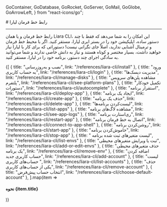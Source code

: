 
  GoContainer,
  GoDatabase,
  GoRocket,
  GoServer,
  GoMail,
  GoGlobe,
  GoArrowLeft,
} from "react-icons/go";


<Layout>
<Head>
<title>مستندات Liara-CLI - لیارا</title>
</Head>
# رابط خط فرمان لیارا
<hr className="mb-2" />

رابط خط فرمان و یا همان Liara CLI، این امکان را به شما می‌دهد که فقط با چند دستور ساده، اپلیکیشن خود را در بستر ابری لیارا، مستقر کنید. اگر با محیط خط فرمان و ترمینال آشنایی ندارید، اصلاً جای نگرانی نیست! دستوراتی که برای کار با لیارا نیاز خواهید داشت، بسیار مختصر و کوتاه هستند و نیاز به دانش خاصی ندارند و شما می‌توانید به سادگی اجرای چند دستور، برنامه خود را در لیارا، مستقر کنید.

<Section id="also-read" title="در ادامه، بخوانید:" />

<div className="grid md:grid-cols-3 gap-4">
            {[
      {
        title: "نصب و به‌روزرسانی",
        link: "/references/liara-cli/install"
      },
      {
        title: "ورود به حساب کاربری",
        link: "/references/liara-cli/login"
      },
      {
        title: "مدیریت دیسک‌ها",
        link: "/references/liara-cli/manage-disks"
      },
      {
        title: "مشاهده پلن‌های سرویس پلتفرم",
        link: "/references/liara-cli/see-platform-plans"
      },
      {
        title: "تکمیل خودکار دستورات",
        link: "/references/liara-cli/autocomplete"
      },
      {
        title: "استقرار برنامه",
        link: "/references/liara-cli/deploy-app"
      },
      {
        title: "ایجاد یک برنامه",
        link: "/references/liara-cli/create-app"
      },
      {
        title: "حذف یک برنامه",
        link: "/references/liara-cli/delete-app"
      },
      {
        title: "لیست‌کردن برنامه‌ها",
        link: "/references/liara-cli/list-apps"
      },
      {
        title: "مشاهده لاگ‌های برنامه",
        link: "/references/liara-cli/see-app-logs"
      },
      {
        title: "ری‌استارت برنامه",
        link: "/references/liara-cli/restart-app"
      },
      {
        title: "اتصال به خط فرمان برنامه",
        link: "/references/liara-cli/connect-to-app-shell"
      },
      {
        title: "روشن‌کردن برنامه",
        link: "/references/liara-cli/start-app"
      },
      {
        title: "خاموش‌کردن برنامه",
        link: "/references/liara-cli/stop-app"
      },
      {
        title: " لیست متغیرهای ثبت شده برنامه",
        link: "/references/liara-cli/list-envs"
      },
      {
        title: "ثبت یا ویرایش متغیرهای محیطی",
        link: "/references/liara-cli/add-or-edit-envs"
      },
      {
        title: "حذف متغیرهای محیطی یک برنامه",
        link: "/references/liara-cli/remove-env"
      },
      {
        title: "اضافه کردن حساب کاربری جدید",
        link: "/references/liara-cli/add-account"
      },
      {
        title: "لیست حساب‌های کاربری ",
        link: "/references/liara-cli/list-accounts"
      },
      {
        title: "حذف یکی از حساب‌های کاربری",
        link: "/references/liara-cli/remove-account"
      },
      {
        title: "انتخاب حساب پیش‌فرض",
        link: "/references/liara-cli/choose-default-account"
      },
  ].map(item =>
              <Link href={item.link}>
                <Card className="flex cursor-pointer w-full items-center justify-between">
                  <div className="flex items-center gap-3">
                    <h4>
                      نحوه {item.title}
                    </h4>
                  </div>
                  <GoArrowLeft className="ml-1" />
                </Card>
              </Link>
            )}
          </div>

<br />

</Layout>